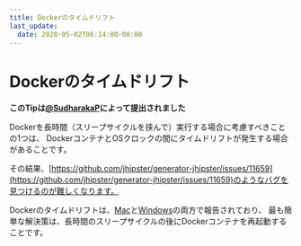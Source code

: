 ```yaml
---
title: Dockerのタイムドリフト
last_update:
  date: 2020-05-02T06:14:00-00:00
---
```


# Dockerのタイムドリフト

**このTipは[@SudharakaP](https://github.com/SudharakaP)によって提出されました**

Dockerを長時間（スリープサイクルを挟んで）実行する場合に考慮すべきことの1つは、
DockerコンテナとOSクロックの間にタイムドリフトが発生する場合があることです。

その結果、[https://github.com/jhipster/generator-jhipster/issues/11659](https://github.com/jhipster/generator-jhipster/issues/11659)のようなバグを見つけるのが難しくなります。

Dockerのタイムドリフトは、[Mac](https://github.com/docker/for-mac/issues/2076)と[Windows](https://github.com/docker/for-win/issues/4526)の両方で報告されており、
最も簡単な解決策は、長時間のスリープサイクルの後にDockerコンテナを再起動することです。